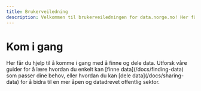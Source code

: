 ```yaml
---
title: Brukerveiledning
description: Velkommen til brukerveiledningen for data.norge.no! Her får du hjelp til å komme i gang med å finne og dele data.
---
```


# Kom i gang

<Ingress>
    Her får du hjelp til å komme i gang med å finne og dele data. Utforsk våre guider for å lære hvordan du enkelt kan
    [finne data](/docs/finding-data) som passer dine behov, eller hvordan du kan [dele data](/docs/sharing-data) for å
    bidra til en mer åpen og datadrevet offentlig sektor.
</Ingress>

